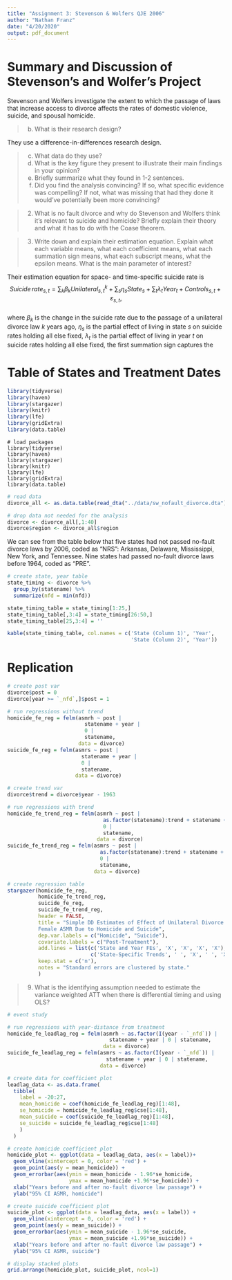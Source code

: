 ```yaml
---
title: "Assignment 3: Stevenson & Wolfers QJE 2006"
author: "Nathan Franz"
date: "4/20/2020"
output: pdf_document
---
```


# Summary and Discussion of Stevenson's and Wolfer's Project

Stevenson and Wolfers investigate the extent to which the passage of laws that increase access to divorce affects the rates of domestic violence, suicide, and spousal homicide.

> b.	What is their research design?

They use a difference-in-differences research design.

> c.	What data do they use?
> d.	What is the key figure they present to illustrate their main findings in your opinion?
> e.	Briefly summarize what they found in 1-2 sentences.
> f.	Did you find the analysis convincing? If so, what specific evidence was compelling? If not, what was missing that had they done it would’ve potentially been more convincing?

> 2.	What is no fault divorce and why do Stevenson and Wolfers think it’s relevant to suicide and homicide?  Briefly explain their theory and what it has to do with the Coase theorem.

> 3.	Write down and explain their estimation equation.  Explain what each variable means, what each coefficient means, what each summation sign means, what each subscript means, what the epsilon means.  What is the main parameter of interest?

Their estimation equation for space- and time-specific suicide rate is
$$ Suicide \, rate_{s,t} = {\sum_{k} \beta_k Unilateral_{s,t}^k} + 
                           {\sum_s \eta_s State_s} +
                           {\sum_t \lambda_t Year_t} +
                           {Controls_{s,t} + \varepsilon_{s,t}},$$  
where $\beta_k$ is the change in the suicide rate due to the passage of a unilateral divorce law $k$ years ago, $\eta_s$ is the partial effect of living in state $s$ on suicide rates holding all else fixed, $\lambda_t$ is the partial effect of living in year $t$ on suicide rates holding all else fixed, the first summation sign captures the 

\newpage

# Table of States and Treatment Dates

```r
library(tidyverse)
library(haven)
library(stargazer)
library(knitr)
library(lfe)
library(gridExtra)
library(data.table)
```

```
# load packages
library(tidyverse)
library(haven)
library(stargazer)
library(knitr)
library(lfe)
library(gridExtra)
library(data.table)
```

```r
# read data
divorce_all <- as.data.table(read_dta("../data/sw_nofault_divorce.dta"))

# drop data not needed for the analysis
divorce <- divorce_all[,1:40]
divorce$region <- divorce_all$region
```

We can see from the table below that five states had not passed no-fault divorce laws by 2006, coded as "NRS": Arkansas, Delaware, Mississippi, New York, and Tennessee. Nine states had passed no-fault divorce laws before 1964, coded as "PRE".

```r
# create state, year table
state_timing <- divorce %>%
  group_by(statename) %>%
  summarize(nfd = min(nfd))

state_timing_table = state_timing[1:25,]
state_timing_table[,3:4] = state_timing[26:50,]
state_timing_table[25,3:4] = ''

kable(state_timing_table, col.names = c('State (Column 1)', 'Year', 
                                        'State (Column 2)', 'Year'))
```

\newpage

# Replication

```r
# create post var
divorce$post = 0
divorce[year >= `_nfd`,]$post = 1

# run regressions without trend
homicide_fe_reg = felm(asmrh ~ post | 
                         statename + year | 
                         0 | 
                         statename, 
                       data = divorce)
suicide_fe_reg = felm(asmrs ~ post | 
                        statename + year | 
                        0 | 
                        statename, 
                      data = divorce)

# create trend var
divorce$trend = divorce$year - 1963

# run regressions with trend
homicide_fe_trend_reg = felm(asmrh ~ post | 
                               as.factor(statename):trend + statename + year | 
                               0 | 
                               statename, 
                             data = divorce)
suicide_fe_trend_reg = felm(asmrs ~ post | 
                              as.factor(statename):trend + statename + year | 
                              0 | 
                              statename, 
                            data = divorce)

```

```r
# create regression table
stargazer(homicide_fe_reg, 
          homicide_fe_trend_reg, 
          suicide_fe_reg, 
          suicide_fe_trend_reg,
          header = FALSE,
          title = "Simple DD Estimates of Effect of Unilateral Divorce on 
          Female ASMR Due to Homicide and Suicide",
          dep.var.labels = c("Homicide", "Suicide"),
          covariate.labels = c("Post-Treatment"),
          add.lines = list(c('State and Year FEs', 'X', 'X', 'X', 'X'), 
                           c('State-Specific Trends', ' ', 'X', ' ', 'X')),
          keep.stat = c('n'),
          notes = "Standard errors are clustered by state."
          )
```

> 9.	What is the identifying assumption needed to estimate the variance weighted ATT when there is differential timing and using OLS?  


```r
# event study

# run regressions with year-distance from treatment
homicide_fe_leadlag_reg = felm(asmrh ~ as.factor(I(year - `_nfd`)) | 
                                 statename + year | 0 | statename, 
                               data = divorce)
suicide_fe_leadlag_reg = felm(asmrs ~ as.factor(I(year - `_nfd`)) | 
                                statename + year | 0 | statename, 
                              data = divorce)

# create data for coefficient plot
leadlag_data <- as.data.frame(
  tibble(
    label = -20:27, 
    mean_homicide = coef(homicide_fe_leadlag_reg)[1:48], 
    se_homicide = homicide_fe_leadlag_reg$cse[1:48], 
    mean_suicide = coef(suicide_fe_leadlag_reg)[1:48], 
    se_suicide = suicide_fe_leadlag_reg$cse[1:48]
    )
  )

# create homicide coefficient plot
homicide_plot <- ggplot(data = leadlag_data, aes(x = label))+
  geom_vline(xintercept = 0, color = 'red') +
  geom_point(aes(y = mean_homicide)) +
  geom_errorbar(aes(ymin = mean_homicide - 1.96*se_homicide, 
                    ymax = mean_homicide +1.96*se_homicide)) +
  xlab("Years before and after no-fault divorce law passage") +
  ylab("95% CI ASMR, homicide") 

# create suicide coefficient plot
suicide_plot <- ggplot(data = leadlag_data, aes(x = label)) +
  geom_vline(xintercept = 0, color = 'red') +
  geom_point(aes(y = mean_suicide)) +
  geom_errorbar(aes(ymin = mean_suicide - 1.96*se_suicide, 
                    ymax = mean_suicide +1.96*se_suicide)) +
  xlab("Years before and after no-fault divorce law passage") +
  ylab("95% CI ASMR, suicide")

# display stacked plots
grid.arrange(homicide_plot, suicide_plot, ncol=1)
```

